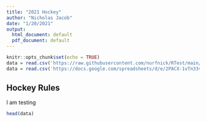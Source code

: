 ```yaml
---
title: "2021 Hockey"
author: "Nicholas Jacob"
date: "1/20/2021"
output:
  html_document: default
  pdf_document: default
---
```


```r
knitr::opts_chunk$set(echo = TRUE)
data = read.csv('https://raw.githubusercontent.com/nurfnick/RTest/main/hockey.csv')
data = read.csv('https://docs.google.com/spreadsheets/d/e/2PACX-1vTn33vSC01TXwiYfZwFPLAxufknCwAMShO1BACFfLGOKg0TmbM0l3FJd2I6vY2BUpVvrtouTgFBwMPU/pub?gid=546727335&single=true&output=csv')
```

## Hockey Rules

I am testing

```r
head(data)
```
